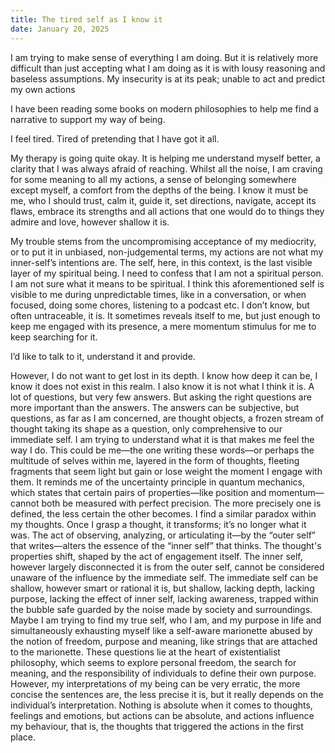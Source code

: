 ```yaml
---
title: The tired self as I know it 
date: January 20, 2025
---
```


I am trying to make sense of everything I am doing. But it is relatively more difficult than just accepting what I am doing as it is with lousy reasoning and baseless assumptions. My insecurity is at its peak; unable to act and predict my own actions

I have been reading some books on modern philosophies to help me find a narrative to support my way of being. 

I feel tired. Tired of pretending that I have got it all. 

My therapy is going quite okay. It is helping me understand myself better, a clarity that I was always afraid of reaching. Whilst all the noise, I am craving for some meaning to all my actions, a sense of belonging somewhere except myself, a comfort from the depths of the being. I know it must be me, who I should trust, calm it, guide it, set directions, navigate, accept its flaws, embrace its strengths and all actions that one would do to things they admire and love, however shallow it is. 

My trouble stems from the uncompromising acceptance of my mediocrity, or to put it in unbiased, non-judgemental terms, my actions are not what my inner-self’s intentions are. 
The self, here, in this context, is the last visible layer of my spiritual being. I need to confess that I am not a spiritual person. I am not sure what it means to be spiritual. I think this aforementioned self is visible to me during unpredictable times, like in a conversation, or when focused, doing some chores, listening to a podcast etc.
I don’t know,  but often untraceable, it is. It sometimes reveals itself to me, but just enough to keep me engaged with its presence, a mere momentum stimulus for me to keep searching for it. 

I’d like to talk to it, understand it and provide. 

However, I do not want to get lost in its depth. I know how deep it can be, I know it does not exist in this realm. I also know it is not what I think it is. A lot of questions, but very few answers. But asking the right questions are more important than the answers. The answers can be subjective, but questions, as far as I am concerned, are thought objects, a frozen stream of thought taking its shape as a question, only comprehensive to our immediate self.
I am trying to understand what it is that makes me feel the way I do. This could be me—the one writing these words—or perhaps the multitude of selves within me, layered in the form of thoughts, fleeting fragments that seem light but gain or lose weight the moment I engage with them.
It reminds me of the uncertainty principle in quantum mechanics, which states that certain pairs of properties—like position and momentum—cannot both be measured with perfect precision. The more precisely one is defined, the less certain the other becomes. I find a similar paradox within my thoughts. Once I grasp a thought, it transforms; it’s no longer what it was. The act of observing, analyzing, or articulating it—by the “outer self” that writes—alters the essence of the “inner self” that thinks. The thought's properties shift, shaped by the act of engagement itself.
The inner self, however largely disconnected it is from the outer self, cannot be considered unaware of the influence by the immediate self. The immediate self can be shallow, however smart or rational it is, but shallow, lacking depth, lacking purpose, lacking the effect of inner self, lacking awareness, trapped within the bubble safe guarded by the noise made by society and surroundings. 
Maybe I am trying to find my true self, who I am, and my purpose in life and simultaneously exhausting myself like a self-aware marionette abused by the notion of freedom, purpose and meaning, like strings that are attached to the marionette. 
These questions lie at the heart of existentialist philosophy, which seems to explore personal freedom, the search for meaning, and the responsibility of individuals to define their own purpose. However, my interpretations of my being can be very erratic, the more concise the sentences are, the less precise it is, but it really depends on the individual’s interpretation. 
Nothing is absolute when it comes to thoughts, feelings and emotions, but actions can be absolute, and actions influence my behaviour, that is, the thoughts that triggered the actions in the first place.

